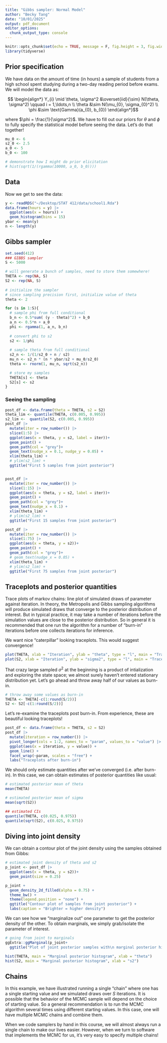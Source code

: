 ```yaml
---
title: "Gibbs sampler: Normal Model"
author: "Becky Tang"
date: "10/01/2025"
output: pdf_document
editor_options: 
  chunk_output_type: console
---
```


```r
knitr::opts_chunk$set(echo = TRUE, message = F, fig.height = 3, fig.width = 5)
library(tidyverse)
```

## Prior specification

We have data on the amount of time (in hours) a sample of students from a high school spent studying during a two-day reading period before exams. We will model the data as:

$$ \begin{align*}
Y_{i} \mid \theta, \sigma^2 &\overset{iid}{\sim} N(\theta, \sigma^2) \qquad i = 1,\ldots,n \\
\theta &\sim N(\mu_{0}, \sigma_{0}^2) \\
\phi &\sim \text{Gamma}(a_{0}, b_{0})
\end{align*}$$

where $\phi = \frac{1}{\sigma^2}$. We have to fill out our priors for $\theta$ and $\phi$ to fully specify the statistical model before seeing the data. Let's do that together!

```r
mu_0 <- 6
s2_0 <- 2.5
a_0 <- 5
b_0 <- 100

# demonstrate how I might do prior elicitation
# hist(sqrt(1/(rgamma(10000, a_0, b_0))))
```

## Data

Now we get to see the data:

```r
y <- readRDS("~/Desktop/STAT 412/data/school1.Rda")
data.frame(hours = y) |>
  ggplot(aes(x = hours)) +
  geom_histogram(bins = 15)
ybar <- mean(y)
n <- length(y)
```

## Gibbs sampler

```r
set.seed(412)
### GIBBS sampler
S <- 5000

# will generate a bunch of samples, need to store them somewhere!
THETA <- rep(NA, S)
S2 <- rep(NA, S)
  
# initialize the sampler 
# since sampling precision first, initialize value of theta
theta <- 2

for (s in 1:S){
  # sample phi from full conditional
  b_n <- 0.5*sum( (y - theta)^2) + b_0
  a_n <- 0.5*n + a_0
  phi <- rgamma(1, a_n, b_n)
  
  # convert phi to s2
  s2 <- 1/phi
  
  # sample theta from full conditional
  s2_n <- 1/(1/s2_0 + n / s2)
  mu_n <- s2_n * (n * ybar/s2 + mu_0/s2_0)
  theta <- rnorm(1, mu_n, sqrt(s2_n))

  # store my samples
  THETA[s] <- theta
  S2[s] <- s2
}

```

### Seeing the sampling

```r
post_df <- data.frame(theta = THETA, s2 = S2)
theta_lim <- quantile(THETA, c(0.005, 0.995))
s2_lim <-  quantile(S2, c(0.005, 0.995))
post_df |> 
  mutate(iter = row_number()) |>
  slice(1:5) |>
  ggplot(aes(x = theta, y = s2, label = iter))+
  geom_point() +
  geom_path(col = "grey")+
  geom_text(nudge_x = 0.1, nudge_y = 0.05) +
  xlim(theta_lim) +
  # ylim(s2_lim) +
  ggtitle("First 5 samples from joint posterior")


post_df |> 
  mutate(iter = row_number()) |>
  slice(1:15) |>
  ggplot(aes(x = theta, y = s2, label = iter))+
  geom_point() +
  geom_path(col = "grey")+
  geom_text(nudge_x = 0.1) +
  xlim(theta_lim) +
  # ylim(s2_lim) +
  ggtitle("First 15 samples from joint posterior")

post_df |> 
  mutate(iter = row_number()) |>
  slice(1:75) |>
  ggplot(aes(x = theta, y = s2))+
  geom_point() +
  geom_path(col = "grey")+
  # geom_text(nudge_x = 0.05) +
  xlim(theta_lim) +
  # ylim(s2_lim) +
  ggtitle("First 75 samples from joint posterior")
```

## Traceplots and posterior quantities

Trace plots of markov chains: line plot of simulated draws of parameter against iteration. In theory, the Metropolis and Gibbs sampling algorithms will produce simulated draws that converge to the posterior distribution of interest. But in typical practice, it may take a number of iterations before the simulation values are close to the posterior distribution. So in general it is recommended that one run the algorithm for a number of “burn-in” iterations before one collects iterations for inference.

We want nice "caterpillar" looking traceplots. This would suggest convergence!

```r
plot(THETA, xlab = "Iteration", ylab = "theta", type = "l", main = "Traceplot")
plot(S2, xlab = "Iteration", ylab = "sigma2", type = "l", main = "Traceplot")
```

That crazy large sampled $\sigma^2$ at the beginning is a product of intialization and exploring the state space; we almost surely haven't entered stationary distribution yet. Let's go ahead and throw away half of our values as burn-in.

```r
# throw away some values as burn-in
THETA <- THETA[-c(1:round(S/2))]
S2 <- S2[-c(1:round(S/2))]
```

Let's re-examine the traceplots post burn-in. From experience, these are beautiful looking traceplots!

```r
post_df <- data.frame(theta = THETA, s2 = S2)
post_df |>
  mutate(iteration = row_number()) |>
  pivot_longer(cols = 1:2, names_to = "param", values_to = "value") |>
  ggplot(aes(x = iteration, y = value)) +
  geom_line() +
  facet_wrap(~param, scales = "free") +
  labs("Traceplots after burn-in")
```

We should only estimate quantities after we've converged (i.e. after burn-in). In this case, we can obtain estimates of posterior quantities like usual:

```r
# estimated posterior mean of theta
mean(THETA)

# estimated posterior mean of sigma
mean(sqrt(S2))

## estimated CIs
quantile(THETA, c(0.025, 0.975))
quantile(sqrt(S2), c(0.025, 0.975))
```

## Diving into joint density

We can obtain a contour plot of the joint density using the samples obtained from Gibbs:

```r
# estimated joint density of theta and s2
p_joint <- post_df |>
  ggplot(aes(x = theta, y = s2))+
  geom_point(size = 0.25)

p_joint +
  geom_density_2d_filled(alpha = 0.75) +
  theme_bw() +
  theme(legend.position = "none") +
  ggtitle("Contour plot of samples from joint posterior") +
  labs(caption = "Brighter = higher density")

```

We can see how we "marginalize out" one parameter to get the posterior density of the other. To obtain marginals, we simply grab/isolate the parameter of interest.

```r
# going from joint to marginals
ggExtra::ggMarginal(p_joint+
  ggtitle("Plot of joint posterior samples with\n marginal posterior histograms"), type="histogram") 
```

```r
hist(THETA, main = "Marginal posterior histogram", xlab = "theta")
hist(S2, main = "Marginal posterior histogram", xlab = "s2")
```

## Chains

In this example, we have illustrated running a single “chain” where one has a single starting value and we simulated draws over $S$ iterations. It is possible that the behavior of the MCMC sample will depend on the choice of starting value. So a general recommendation is to run the MCMC algorithm several times using different starting values. In this case, one will have multiple MCMC chains and combine them.

When we code samplers by hand in this course, we will almost always run a single chain to make our lives easier. However, when we turn to software that implements the MCMC for us, it's very easy to specify multiple chains!

